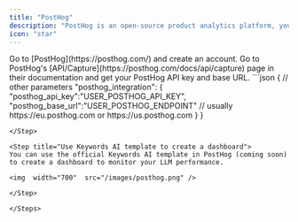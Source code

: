 ```yaml
---
title: "PostHog"
description: "PostHog is an open-source product analytics platform, you can monitor your product traffic and user sessions with PostHog. Now yo ucan connect PostHog with Keywords AI to monitor your LLM performance and get observability."
icon: "star"
---
```


<Steps>

<Step title="Create your PostHog account">
Go to [PostHog](https://posthog.com/) and create an account. Go to PostHog's [API/Capture](https://posthog.com/docs/api/capture) page in their documentation and get your PostHog API key and base URL.
</Step>

<Step title="Add 1 parameter to your request body">
```json
{
// other parameters
"posthog_integration": {
        "posthog_api_key":"USER_POSTHOG_API_KEY",
        "posthog_base_url":"USER_POSTHOG_ENDPOINT" // usually https://eu.posthog.com or https://us.posthog.com
    }
}

```
</Step>

<Step title="Use Keywords AI template to create a dashboard">
You can use the official Keywords AI template in PostHog (coming soon) to create a dashboard to monitor your LLM performance.

<img  width="700"  src="/images/posthog.png" />

</Step>

</Steps>